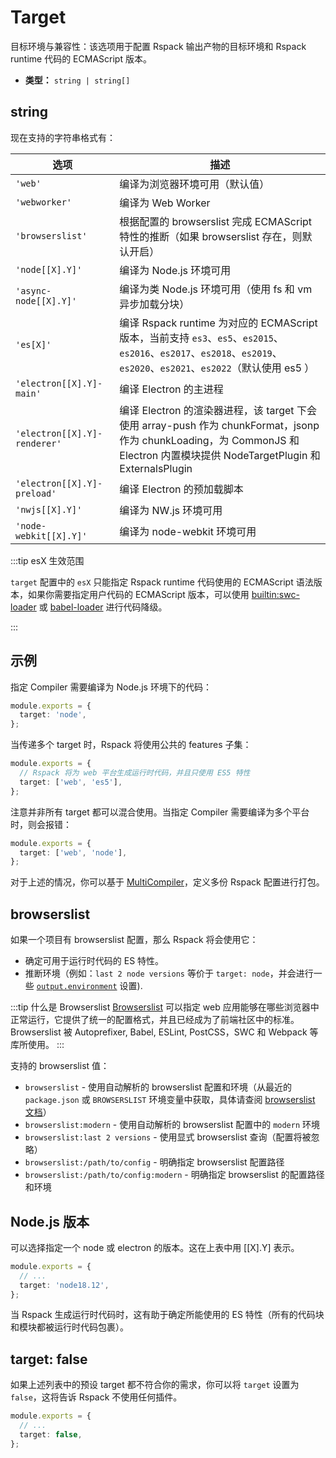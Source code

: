 # Target

目标环境与兼容性：该选项用于配置 Rspack 输出产物的目标环境和 Rspack runtime 代码的 ECMAScript 版本。

- **类型：** `string | string[]`

## string

现在支持的字符串格式有：

| 选项                         | 描述                                                                                                                                                                          |
| ---------------------------- | ----------------------------------------------------------------------------------------------------------------------------------------------------------------------------- |
| `'web'`                      | 编译为浏览器环境可用（默认值）                                                                                                                                                |
| `'webworker'`                | 编译为 Web Worker                                                                                                                                                             |
| `'browserslist'`             | 根据配置的 browserslist 完成 ECMAScript 特性的推断（如果 browserslist 存在，则默认开启）                                                                                      |
| `'node[[X].Y]'`              | 编译为 Node.js 环境可用                                                                                                                                                       |
| `'async-node[[X].Y]'`        | 编译为类 Node.js 环境可用（使用 fs 和 vm 异步加载分块）                                                                                                                       |
| `'es[X]'`                    | 编译 Rspack runtime 为对应的 ECMAScript 版本，当前支持 `es3`、`es5`、`es2015`、`es2016`、`es2017`、`es2018`、`es2019`、`es2020`、`es2021`、`es2022`（默认使用 es5 ）          |
| `'electron[[X].Y]-main'`     | 编译 Electron 的主进程                                                                                                                                                        |
| `'electron[[X].Y]-renderer'` | 编译 Electron 的渲染器进程，该 target 下会使用 array-push 作为 chunkFormat，jsonp 作为 chunkLoading，为 CommonJS 和 Electron 内置模块提供 NodeTargetPlugin 和 ExternalsPlugin |
| `'electron[[X].Y]-preload'`  | 编译 Electron 的预加载脚本                                                                                                                                                    |
| `'nwjs[[X].Y]'`              | 编译为 NW.js 环境可用                                                                                                                                                         |
| `'node-webkit[[X].Y]'`       | 编译为 node-webkit 环境可用                                                                                                                                                   |

:::tip esX 生效范围

`target` 配置中的 `esX` 只能指定 Rspack runtime 代码使用的 ECMAScript 语法版本，如果你需要指定用户代码的 ECMAScript 版本，可以使用 [builtin:swc-loader](/guide/features/builtin-swc-loader) 或 [babel-loader](https://www.npmjs.com/package/babel-loader) 进行代码降级。

:::

## 示例

指定 Compiler 需要编译为 Node.js 环境下的代码：

```ts title="rspack.config.js"
module.exports = {
  target: 'node',
};
```

当传递多个 target 时，Rspack 将使用公共的 features 子集：

```ts title="rspack.config.js"
module.exports = {
  // Rspack 将为 web 平台生成运行时代码，并且只使用 ES5 特性
  target: ['web', 'es5'],
};
```

注意并非所有 target 都可以混合使用。当指定 Compiler 需要编译为多个平台时，则会报错：

```ts title="rspack.config.js"
module.exports = {
  target: ['web', 'node'],
};
```

对于上述的情况，你可以基于 [MultiCompiler](/api/javascript-api#multicompiler)，定义多份 Rspack 配置进行打包。

## browserslist

如果一个项目有 browserslist 配置，那么 Rspack 将会使用它：

- 确定可用于运行时代码的 ES 特性。
- 推断环境（例如：`last 2 node versions` 等价于 `target: node`，并会进行一些 [`output.environment`](/config/output#outputenvironment) 设置).

:::tip 什么是 Browserslist
[Browserslist](https://browsersl.ist/) 可以指定 web 应用能够在哪些浏览器中正常运行，它提供了统一的配置格式，并且已经成为了前端社区中的标准。Browserslist 被 Autoprefixer, Babel, ESLint, PostCSS，SWC 和 Webpack 等库所使用。
:::

支持的 browserslist 值：

- `browserslist` - 使用自动解析的 browserslist 配置和环境（从最近的 `package.json` 或 `BROWSERSLIST` 环境变量中获取，具体请查阅 [browserslist 文档](https://github.com/browserslist/browserslist#queries)）
- `browserslist:modern` - 使用自动解析的 browserslist 配置中的 `modern` 环境
- `browserslist:last 2 versions` - 使用显式 browserslist 查询（配置将被忽略）
- `browserslist:/path/to/config` - 明确指定 browserslist 配置路径
- `browserslist:/path/to/config:modern` - 明确指定 browserslist 的配置路径和环境

## Node.js 版本

可以选择指定一个 node 或 electron 的版本。这在上表中用 [[X].Y] 表示。

```ts title="rspack.config.js"
module.exports = {
  // ...
  target: 'node18.12',
};
```

当 Rspack 生成运行时代码时，这有助于确定所能使用的 ES 特性（所有的代码块和模块都被运行时代码包裹）。

## target: false

如果上述列表中的预设 target 都不符合你的需求，你可以将 `target` 设置为 `false`，这将告诉 Rspack 不使用任何插件。

```ts title="rspack.config.js"
module.exports = {
  // ...
  target: false,
};
```
